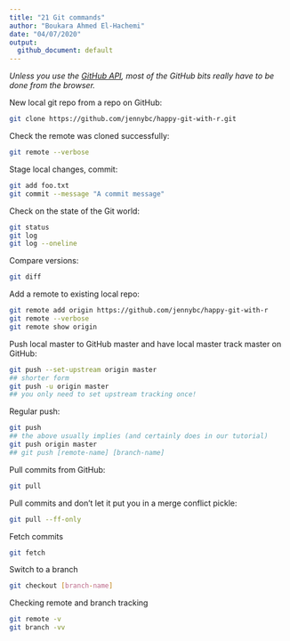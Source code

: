 ```yaml
---
title: "21 Git commands"
author: "Boukara Ahmed El-Hachemi"
date: "04/07/2020"
output: 
  github_document: default
---
```


*Unless you use the [GitHub API](https://developer.github.com/v3/), most of the GitHub bits really have to be done from the browser.*   

New local git repo from a repo on GitHub:

```bash
git clone https://github.com/jennybc/happy-git-with-r.git
```

Check the remote was cloned successfully:   

```bash
git remote --verbose
```

Stage local changes, commit:  

```bash
git add foo.txt
git commit --message "A commit message"
```

Check on the state of the Git world:  

```bash
git status
git log
git log --oneline
```

Compare versions:  

```bash
git diff
```

Add a remote to existing local repo:  

```bash
git remote add origin https://github.com/jennybc/happy-git-with-r
git remote --verbose
git remote show origin
```

Push local master to GitHub master and have local master track master on GitHub:  

```bash
git push --set-upstream origin master
## shorter form
git push -u origin master
## you only need to set upstream tracking once!
```

Regular push:  

```bash
git push 
## the above usually implies (and certainly does in our tutorial)
git push origin master
## git push [remote-name] [branch-name]
```

Pull commits from GitHub:

```bash
git pull
```

Pull commits and don’t let it put you in a merge conflict pickle:

```bash
git pull --ff-only
```

Fetch commits

```bash
git fetch
```

Switch to a branch

```bash
git checkout [branch-name]
```

Checking remote and branch tracking

```bash
git remote -v
git branch -vv
```






